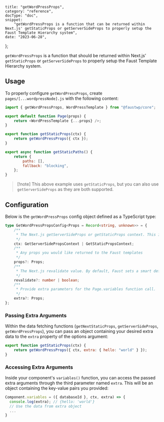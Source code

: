 	title: "getWordPressProps",
	category: "reference",
	docType: "doc",
	snippet:
		"getWordPressProps is a function that can be returned within Next.js' getStaticProps or getServerSideProps to properly setup the Faust Template Hierarchy system",
	date: "2023-06-28",
};

`getWordPressProps` is a function that should be returned within Next.js' `getStaticProps` or `getServerSideProps` to properly setup the Faust Template Hierarchy system.

## Usage

To properly configure `getWordPressProps`, create `pages/[...wordpressNode].js` with the following content:

```js title="In pages/[...wordpressNode].js"
import { getWordPressProps, WordPressTemplate } from "@faustwp/core";

export default function Page(props) {
	return <WordPressTemplate {...props} />;
}

export function getStaticProps(ctx) {
	return getWordPressProps({ ctx });
}

export async function getStaticPaths() {
	return {
		paths: [],
		fallback: "blocking",
	};
}
```

> [!note] This above example uses `getStaticProps`, but you can also use `getServerSideProps` as they are both supported.

## Configuration

Below is the `getWordPressProps` config object defined as a TypeScript type:

```ts
type GetWordPressPropsConfig<Props = Record<string, unknown>> = {
	/**
	 * The Next.js getServerSideProps or getStaticProps context. This is required.
	 */
	ctx: GetServerSidePropsContext | GetStaticPropsContext;
	/**
	 * Any props you would like returned to the Faust templates
	 */
	props?: Props;
	/**
	 * The Next.js revalidate value. By default, Faust sets a smart default of 900 seconds (15 minutes)
	 */
	revalidate?: number | boolean;
	/**
	 * Provide extra parameters for the Page.variables function call.
	 */
	extra?: Props;
};
```

### Passing Extra Arguments

Within the data fetching functions (`getNextStaticProps`, `getServerSideProps`, `getWordPressProps`), you can pass an object containing your desired extra data to the `extra` property of the options argument:

```js
export function getStaticProps(ctx) {
	return getWordPressProps({ ctx, extra: { hello: "world" } });
}
```

### Accessing Extra Arguments

Inside your component's `variables()` function, you can access the passed extra arguments through the third parameter named `extra`. This will be an object containing the key-value pairs you provided:

```js
Component.variables = ({ databaseId }, ctx, extra) => {
  console.log(extra); // {hello: 'world'}
  // Use the data from extra object
  ...
}
```
